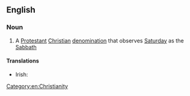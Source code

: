 ==English==

===Noun===
{{wikipedia}}
{{en-noun|head=[[seventh|Seventh]]-[[day]] [[adventist|Adventist]] [[church|Church]]|-}}

# A [[Protestant]] [[Christian]] [[denomination]] that observes [[Saturday]] as the [[Sabbath]]

====Translations====
{{trans-top|Christian denomination}}
* Irish: {{t|ga|Eaglais Aidbhinteach an 7ú Lá|f}}
{{trans-mid}}
{{trans-bottom}}

[[Category:en:Christianity]]